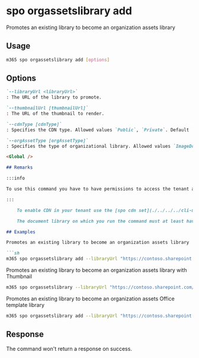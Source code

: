 
# spo orgassetslibrary add

Promotes an existing library to become an organization assets library

## Usage

```sh
m365 spo orgassetslibrary add [options]
```

## Options

```md definition-list
`--libraryUrl <libraryUrl>`
: The URL of the library to promote.

`--thumbnailUrl [thumbnailUrl]`
: The URL of the thumbnail to render.

`--cdnType [cdnType]`
: Specifies the CDN type. Allowed values `Public`, `Private`. Default `Private`.

`--orgAssetType [orgAssetType]`
: Specifies the type of organizational library. Allowed values `ImageDocumentLibrary`, `OfficeTemplateLibrary`, `OfficeFontLibrary`. Defaults to `ImageDocumentLibrary`.

<Global />

## Remarks

:::info

To use this command you have to have permissions to access the tenant admin site.

:::

    To enable CDN in your tenant use the [spo cdn set](./../../../cli-microsoft365/docs/docs/cmd/spo//cdn/cdn-set.mdx) command.

    The document library on which you run the command must at least have read permissions for all users, except external users.

## Examples

Promotes an existing library to become an organization assets library

```sh
m365 spo orgassetslibrary add --libraryUrl "https://contoso.sharepoint.com/SiteAssets"
```

Promotes an existing library to become an organization assets library with Thumbnail

```sh
m365 spo orgassetslibrary --libraryUrl "https://contoso.sharepoint.com/SiteAssets" --thumbnailUrl "https://contoso.sharepoint.com/assets/logo.png"
```

Promotes an existing library to become an organization assets Office template library

```sh
m365 spo orgassetslibrary add --libraryUrl "https://contoso.sharepoint.com/SiteAssets" --orgAssetType "OfficeTemplateLibrary"
```

## Response

The command won't return a response on success.
